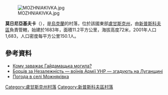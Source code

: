 [[Image:MOZHNIAKIVKA.jpg|right]]

'''莫日尼亞基夫卡'''（{{lang-uk|Можняківка}}），是[[烏克蘭|烏克蘭]]的村落，位於該國東部[[盧甘斯克州|盧甘斯克州]]，由[[新普斯科夫區|新普斯科夫區]]負責管轄，始建於1683年，面積11.2平方公里，海拔高度72米，2001年人口1,683，人口密度每平方公里150.1人。

==參考資料==
* [http://www.day.kiev.ua/272298 Кому заважає Гайдамацька могила?]
* [http://www.radiosvoboda.org/content/article/2135967.html Борців за Незалежність — воїнів Армії УНР — згадують на Луганщині] {{Wayback|url=http://www.radiosvoboda.org/content/article/2135967.html |date=20160304122218 }}
* [http://weather.in.ua/ua/lyganskaja/16149 Погода в селі Можняківка] {{Wayback|url=http://weather.in.ua/ua/lyganskaja/16149 |date=20160305084525 }}

{{DEFAULTSORT:Можняківка}}
[[Category:盧甘斯克州村落|Category:盧甘斯克州村落]]
[[Category:新普斯科夫區村落|Category:新普斯科夫區村落]]


{{Luhansk-geo-stub}}